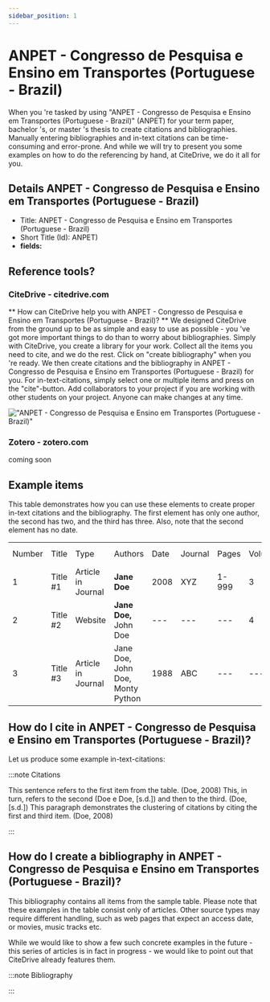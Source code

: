 ```yaml
---
sidebar_position: 1
---
```


# ANPET - Congresso de Pesquisa e Ensino em Transportes (Portuguese - Brazil)

When you 're tasked by using "ANPET - Congresso de Pesquisa e Ensino em Transportes (Portuguese - Brazil)" (ANPET) for your term paper, bachelor 's, or master 's thesis to create citations and bibliographies.
Manually entering bibliographies and in-text citations can be time-consuming and error-prone. And while we will try to present you some examples on how to do the referencing by hand, at CiteDrive, we do it all for you.

## Details  ANPET - Congresso de Pesquisa e Ensino em Transportes (Portuguese - Brazil)
* Title: ANPET - Congresso de Pesquisa e Ensino em Transportes (Portuguese - Brazil)
* Short Title (Id): ANPET)
* **fields:**

## Reference tools?
### CiteDrive - citedrive.com
** How can CiteDrive help you with ANPET - Congresso de Pesquisa e Ensino em Transportes (Portuguese - Brazil)? **
We designed CiteDrive from the ground up to be as simple and easy to use as possible - you 've got more important things to do than to worry about bibliographies. Simply with CiteDrive, you create a library for your work. Collect all the items you need to cite, and we do the rest. Click on "create bibliography" when you 're ready. We then create citations and the bibliography in ANPET - Congresso de Pesquisa e Ensino em Transportes (Portuguese - Brazil) for you. For in-text-citations, simply select one or multiple items and press on the "cite"-button. Add collaborators to your project if you are working with other students on your project. Anyone can make changes at any time.


!["ANPET - Congresso de Pesquisa e Ensino em Transportes (Portuguese - Brazil)"](images/anpet--congresso-de-pesquisa-e-ensino-em-transportes-portuguese--brazil.svg "Choose ANPET - Congresso de Pesquisa e Ensino em Transportes (Portuguese - Brazil) in the CiteDrive App")

### Zotero - zotero.com

coming soon

## Example items

This table demonstrates how you can use these elements to create proper in-text citations and the bibliography. The first element has only one author, the second has two, and the third has three. Also, note that the second element has no date.


<table>
  <tr>
   <td>Number
   </td>
   <td>Title
   </td>
   <td>Type
   </td>
   <td>Authors
   </td>
   <td>Date
   </td>
   <td>Journal
   </td>
   <td>Pages
   </td>
   <td>Volume
   </td>
   <td>Issue
   </td>
   <td>Access Date
   </td>
  </tr>
  <tr>
   <td>1
   </td>
   <td>Title #1
   </td>
   <td>Article in Journal
   </td>
   <td><strong>Jane Doe</strong>
   </td>
   <td>2008
   </td>
   <td>XYZ
   </td>
   <td>1-999
   </td>
   <td>3
   </td>
   <td>2
   </td>
   <td>--
   </td>
  </tr>
  <tr>
   <td>
2
   </td>
   <td>Title #2
   </td>
   <td>Website
   </td>
   <td><strong>Jane Doe, </strong>John Doe
   </td>
   <td>---
   </td>
   <td>---
   </td>
   <td>---
   </td>
   <td>4
   </td>
   <td>---
   </td>
   <td>2020-05-01
   </td>
  </tr>
  <tr>
   <td>3
   </td>
   <td>Title #3
   </td>
   <td>Article in Journal
   </td>
   <td>Jane Doe, John Doe, Monty Python
   </td>
   <td>1988
   </td>
   <td>ABC
   </td>
   <td>---
   </td>
   <td>---
   </td>
   <td>16
   </td>
   <td>---
   </td>
  </tr>
</table>



## How do I cite in  ANPET - Congresso de Pesquisa e Ensino em Transportes (Portuguese - Brazil)?

Let us produce some example in-text-citations:

:::note Citations


This sentence refers to the first item from the table. (Doe, 2008) This, in turn, refers to the second (Doe e Doe, [s.d.])
and then to the third.  (Doe, [s.d.])
This paragraph demonstrates the clustering of citations by citing the first and third item. (Doe, 2008)

:::

## How do I create a bibliography in ANPET - Congresso de Pesquisa e Ensino em Transportes (Portuguese - Brazil)?

This bibliography contains all items from the sample table. Please note that these examples in the table consist only of articles. Other source types may require different handling, such as web pages that expect an access date, or movies, music tracks etc.

While we would like to show a few such concrete examples in the future - this series of articles is in fact in progress - we would like to point out that CiteDrive already features them.

:::note Bibliography



:::


        